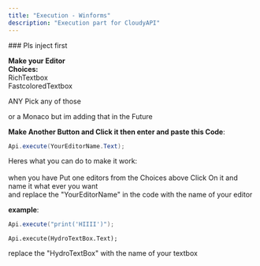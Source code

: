 ```yaml
---
title: "Execution - Winforms"
description: "Execution part for CloudyAPI"
---
```


<Info>
  ### Pls inject first
</Info>

**Make your Editor**\
**Choices:**\
RichTextbox\
FastcoloredTextbox

ANY Pick any of those

or a Monaco but im adding that in the Future

**Make Another Button and Click it then enter and paste this Code**:

<CodeGroup>

```csharp npm
Api.execute(YourEditorName.Text);
```

</CodeGroup>

Heres what you can do to make it work:\
\
when you have Put one editors from the Choices above Click On it and name it what ever you want\
and replace the "YourEditorName" in the code with the name of your editor

**example**:

<CodeGroup>

```csharp execute example
Api.execute("print('HIIII')");
```


``` Editor example
Api.execute(HydroTextBox.Text);
```

</CodeGroup>

replace the "HydroTextBox" with the name of your textbox